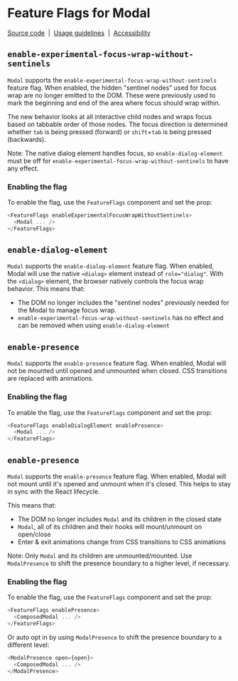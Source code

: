 
<Meta title="Components/Modal/Feature Flags" name="Flag details" />

# Feature Flags for Modal

[Source code](https://github.com/carbon-design-system/carbon/tree/main/packages/react/src/components/Modal)
&nbsp;|&nbsp;
[Usage guidelines](https://www.carbondesignsystem.com/components/modal/usage)
&nbsp;|&nbsp;
[Accessibility](https://www.carbondesignsystem.com/components/modal/accessibility)

## `enable-experimental-focus-wrap-without-sentinels`

`Modal` supports the `enable-experimental-focus-wrap-without-sentinels` feature
flag. When enabled, the hidden "sentinel nodes" used for focus wrap are no
longer emitted to the DOM. These were previously used to mark the beginning and
end of the area where focus should wrap within.

The new behavior looks at all interactive child nodes and wraps focus based on
tabbable order of those nodes. The focus direction is determined whether `tab`
is being pressed (forward) or `shift`+`tab` is being pressed (backwards).

Note: The native dialog element handles focus, so `enable-dialog-element` must
be off for `enable-experimental-focus-wrap-without-sentinels` to have any
effect.

### Enabling the flag

To enable the flag, use the `FeatureFlags` component and set the prop:

```js
<FeatureFlags enableExperimentalFocusWrapWithoutSentinels>
  <Modal ... />
</FeatureFlags>
```

## `enable-dialog-element`

`Modal` supports the `enable-dialog-element` feature flag. When enabled, Modal
will use the native `<dialog>` element instead of `role="dialog"`. With the
`<dialog>` element, the browser natively controls the focus wrap behavior. This
means that:

- The DOM no longer includes the "sentinel nodes" previously needed for the
  Modal to manage focus wrap.
- `enable-experimental-focus-wrap-without-sentinels` has no effect and can be
  removed when using `enable-dialog-element`

## `enable-presence`

`Modal` supports the `enable-presence` feature flag. When enabled, Modal
will not be mounted until opened and unmounted when closed. CSS transitions are replaced with animations.

### Enabling the flag

To enable the flag, use the `FeatureFlags` component and set the prop:

```js
<FeatureFlags enableDialogElement enablePresence>
  <Modal ... />
</FeatureFlags>
```

## `enable-presence`

`Modal` supports the `enable-presence` feature flag. When enabled,
Modal will not mount until it's opened and unmount when it's closed.
This helps to stay in sync with the React lifecycle.

This means that:

- The DOM no longer includes `Modal` and its children in the closed state
- `Modal`, all of its children and their hooks will mount/unmount on open/close
- Enter & exit animations change from CSS transitions to CSS animations

Note: Only `Modal` and its children are unmounted/mounted.
Use `ModalPresence` to shift the presence boundary to a higher level, if necessary.

### Enabling the flag

To enable the flag, use the `FeatureFlags` component and set the prop:

```js
<FeatureFlags enablePresence>
  <ComposedModal ... />
</FeatureFlags>
```

Or auto opt in by using `ModalPresence` to shift the presence boundary to a different level:

```js
<ModalPresence open={open}>
  <ComposedModal ... />
</ModalPresence>
```
